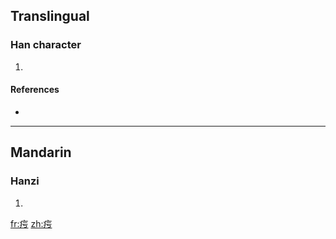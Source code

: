 ==Translingual==

===Han character===
{{Han char|rn=104|rad=疒|as=03|sn=8|four=|canj=大一一尸 (KMMS), X大一一尸 (XKMMS)}}

# {{defn|Han|sort=疒03}}

====References====
* {{Han ref|kx=0769.220|dkj=22031|hdz=42660.040|uh=759E|ud=30110}}

----

==Mandarin==

===Hanzi===
{{cmn-hanzi|pin=[[xū]] ([[xu1]])|wg=hsü<sup>1</sup>}}

# {{defn|Mandarin|sort=疒03}}

[[fr:疞]]
[[zh:疞]]